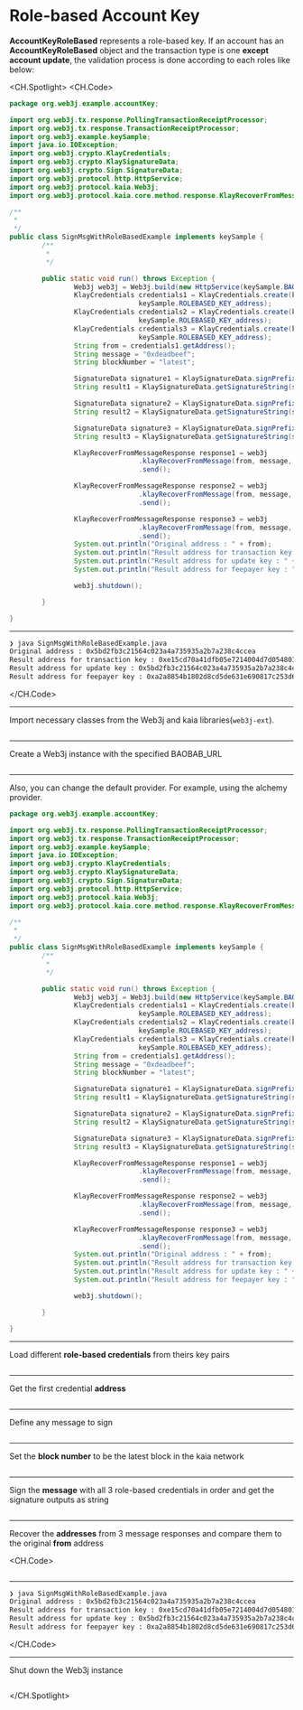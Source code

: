 # Role-based Account Key

**AccountKeyRoleBased** represents a role-based key. If an account has an **AccountKeyRoleBased** object and the transaction type is one **except account update**, the validation process is done according to each roles like below:

<CH.Spotlight>
<CH.Code>

```java SignMsgWithRoleBasedExample.java
package org.web3j.example.accountKey;

import org.web3j.tx.response.PollingTransactionReceiptProcessor;
import org.web3j.tx.response.TransactionReceiptProcessor;
import org.web3j.example.keySample;
import java.io.IOException;
import org.web3j.crypto.KlayCredentials;
import org.web3j.crypto.KlaySignatureData;
import org.web3j.crypto.Sign.SignatureData;
import org.web3j.protocol.http.HttpService;
import org.web3j.protocol.kaia.Web3j;
import org.web3j.protocol.kaia.core.method.response.KlayRecoverFromMessageResponse;

/**
 *
 */
public class SignMsgWithRoleBasedExample implements keySample {
        /**
         *
         */

        public static void run() throws Exception {
                Web3j web3j = Web3j.build(new HttpService(keySample.BAOBAB_URL));
                KlayCredentials credentials1 = KlayCredentials.create(keySample.ROLEBASED_KEY_transactionkey,
                                keySample.ROLEBASED_KEY_address);
                KlayCredentials credentials2 = KlayCredentials.create(keySample.ROLEBASED_KEY_updatekey,
                                keySample.ROLEBASED_KEY_address);
                KlayCredentials credentials3 = KlayCredentials.create(keySample.ROLEBASED_KEY_feepayer,
                                keySample.ROLEBASED_KEY_address);
                String from = credentials1.getAddress();
                String message = "0xdeadbeef";
                String blockNumber = "latest";

                SignatureData signature1 = KlaySignatureData.signPrefixedMessage(message, credentials1);
                String result1 = KlaySignatureData.getSignatureString(signature1);

                SignatureData signature2 = KlaySignatureData.signPrefixedMessage(message, credentials2);
                String result2 = KlaySignatureData.getSignatureString(signature2);

                SignatureData signature3 = KlaySignatureData.signPrefixedMessage(message, credentials3);
                String result3 = KlaySignatureData.getSignatureString(signature3);

                KlayRecoverFromMessageResponse response1 = web3j
                                .klayRecoverFromMessage(from, message, result1, blockNumber)
                                .send();

                KlayRecoverFromMessageResponse response2 = web3j
                                .klayRecoverFromMessage(from, message, result2, blockNumber)
                                .send();

                KlayRecoverFromMessageResponse response3 = web3j
                                .klayRecoverFromMessage(from, message, result3, blockNumber)
                                .send();
                System.out.println("Original address : " + from);
                System.out.println("Result address for transaction key : " + response1.getResult());
                System.out.println("Result address for update key : " + response2.getResult());
                System.out.println("Result address for feepayer key : " + response3.getResult());

                web3j.shutdown();

        }

}
```

---

```zsh output
❯ java SignMsgWithRoleBasedExample.java
Original address : 0x5bd2fb3c21564c023a4a735935a2b7a238c4ccea
Result address for transaction key : 0xe15cd70a41dfb05e7214004d7d054801b2a2f06b
Result address for update key : 0x5bd2fb3c21564c023a4a735935a2b7a238c4ccea
Result address for feepayer key : 0xa2a8854b1802d8cd5de631e690817c253d6a9153
```

</CH.Code>

---

Import necessary classes from the Web3j and kaia libraries(`web3j-ext`).

```java SignMsgWithRoleBasedExample.java focus=1:12

```

---

Create a Web3j instance with the specified BAOBAB_URL

```java SignMsgWithRoleBasedExample.java focus=23

```

---

Also, you can change the default provider. For example, using the alchemy provider.

```java SignMsgWithRoleBasedExample.java focus=23
package org.web3j.example.accountKey;

import org.web3j.tx.response.PollingTransactionReceiptProcessor;
import org.web3j.tx.response.TransactionReceiptProcessor;
import org.web3j.example.keySample;
import java.io.IOException;
import org.web3j.crypto.KlayCredentials;
import org.web3j.crypto.KlaySignatureData;
import org.web3j.crypto.Sign.SignatureData;
import org.web3j.protocol.http.HttpService;
import org.web3j.protocol.kaia.Web3j;
import org.web3j.protocol.kaia.core.method.response.KlayRecoverFromMessageResponse;

/**
 *
 */
public class SignMsgWithRoleBasedExample implements keySample {
        /**
         *
         */

        public static void run() throws Exception {
                Web3j web3j = Web3j.build(new HttpService(keySample.BAOBAB_URL));
                KlayCredentials credentials1 = KlayCredentials.create(keySample.ROLEBASED_KEY_transactionkey,
                                keySample.ROLEBASED_KEY_address);
                KlayCredentials credentials2 = KlayCredentials.create(keySample.ROLEBASED_KEY_updatekey,
                                keySample.ROLEBASED_KEY_address);
                KlayCredentials credentials3 = KlayCredentials.create(keySample.ROLEBASED_KEY_feepayer,
                                keySample.ROLEBASED_KEY_address);
                String from = credentials1.getAddress();
                String message = "0xdeadbeef";
                String blockNumber = "latest";

                SignatureData signature1 = KlaySignatureData.signPrefixedMessage(message, credentials1);
                String result1 = KlaySignatureData.getSignatureString(signature1);

                SignatureData signature2 = KlaySignatureData.signPrefixedMessage(message, credentials2);
                String result2 = KlaySignatureData.getSignatureString(signature2);

                SignatureData signature3 = KlaySignatureData.signPrefixedMessage(message, credentials3);
                String result3 = KlaySignatureData.getSignatureString(signature3);

                KlayRecoverFromMessageResponse response1 = web3j
                                .klayRecoverFromMessage(from, message, result1, blockNumber)
                                .send();

                KlayRecoverFromMessageResponse response2 = web3j
                                .klayRecoverFromMessage(from, message, result2, blockNumber)
                                .send();

                KlayRecoverFromMessageResponse response3 = web3j
                                .klayRecoverFromMessage(from, message, result3, blockNumber)
                                .send();
                System.out.println("Original address : " + from);
                System.out.println("Result address for transaction key : " + response1.getResult());
                System.out.println("Result address for update key : " + response2.getResult());
                System.out.println("Result address for feepayer key : " + response3.getResult());

                web3j.shutdown();

        }

}
```

---

Load different **role-based credentials** from theirs key pairs

```java SignMsgWithRoleBasedExample.java focus=24:29

```

---

Get the first credential **address**

```java SignMsgWithRoleBasedExample.java focus=30

```

---

Define any message to sign

```java SignMsgWithRoleBasedExample.java focus=31

```

---

Set the **block number** to be the latest block in the kaia network

```java SignMsgWithRoleBasedExample.java focus=32

```

---

Sign the **message** with all 3 role-based credentials in order and get the signature outputs as string

```java SignMsgWithRoleBasedExample.java focus=34:41

```

---

Recover the **addresses** from 3 message responses and compare them to the original **from** address

<CH.Code>
```java SignMsgWithRoleBasedExample.java focus=43:57

````


---

```zsh output
❯ java SignMsgWithRoleBasedExample.java
Original address : 0x5bd2fb3c21564c023a4a735935a2b7a238c4ccea
Result address for transaction key : 0xe15cd70a41dfb05e7214004d7d054801b2a2f06b
Result address for update key : 0x5bd2fb3c21564c023a4a735935a2b7a238c4ccea
Result address for feepayer key : 0xa2a8854b1802d8cd5de631e690817c253d6a9153
````

</CH.Code>

---

Shut down the Web3j instance

```java SignMsgWithRoleBasedExample.java focus=59

```

</CH.Spotlight>
